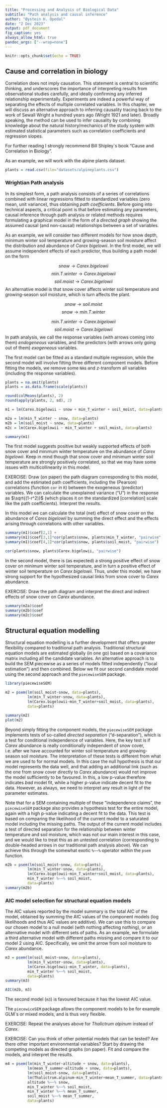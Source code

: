 ```yaml
---
title: "Processing and Analysis of Biological Data"
subtitle: "Path analysis and causal inference"
author: "Øystein H. Opedal"
date: "2 Dec 2023"
output: pdf_document
fig_caption: yes
always_allow_html: true
pandoc_args: ["--wrap=none"]
---
```


```r
knitr::opts_chunk$set(echo = TRUE)
```

## Cause and correlation in biology

Correlation does not imply causation. This statement is central to scientific thinking, and underscores the importance of interpreting results from observational studies carefully, and ideally confirming any inferred relationship experimentally. Experiments are indeed a powerful way of separating the effects of multiple correlated variables. In this chapter, we will discuss an alternative approach to inferring causality tracing back to the work of Sewall Wright a hundred years ago (Wright 1921 and later). Broadly speaking, the method can be used to infer causality by combining knowledge about the natural history/mechanics of the study system with estimated statistical parameters such as correlation coefficients and regression slopes.

For further reading I strongly recommend Bill Shipley´s book "Cause and Correlation in Biology".

As an example, we will work with the alpine plants dataset.

```r
plants = read.csv(file="datasets/alpineplants.csv")
```

### Wrightian Path analysis

In its simplest form, a path analysis consists of a series of correlations combined with linear regressions fitted to standardized variables (zero mean, unit variance), thus obtaining *path coefficients*. Before going into technical aspects, a critical point is that before estimating any parameters, causal inference through path analysis or related methods requires formulating a graphical model in the form of a *directed graph* showing the assumed causal (and non-causal) relationships between a set of variables.

As an example, we will consider two different models for how snow depth, minimum winter soil temperature and growing-season soil moisture affect the distribution and abundance of *Carex bigelowii*. In the first model, we will assume independent effects of each predictor, thus building a path model on the form

$$snow \rightarrow Carex.bigelowii$$
$$min.T.winter \rightarrow Carex.bigelowii$$
$$soil.moist \rightarrow Carex.bigelowii$$
An alternative model is that snow cover affects winter soil temperature and growing-season soil moisture, which is turn affects the plant.

$$snow \rightarrow soil.moist$$
$$snow \rightarrow min.T.winter$$

$$min.T.winter \rightarrow Carex.bigelowii$$
$$soil.moist \rightarrow Carex.bigelowii$$
In path analysis, we call the response variables (with arrows coming into them) *endogeneous* variables, and the predictors (with arrows only going out of them) *exogeneous* variables.

The first model can be fitted as a standard multiple regression, while the second model will involve fitting three different component models. Before fitting the models, we remove some `NA`s and *z*-transform all variables (including the response variables).

```r
plants = na.omit(plants)
plants = as.data.frame(scale(plants))

round(colMeans(plants), 2)
round(apply(plants, 2, sd), 2)

m1 = lm(Carex.bigelowii ~ snow + min_T_winter + soil_moist, data=plants)

m2a = lm(min_T_winter ~ snow, data=plants)
m2b = lm(soil_moist ~ snow, data=plants)
m2c = lm(Carex.bigelowii ~ min_T_winter + soil_moist, data=plants)
```

```r
summary(m1)
```

The first model suggests positive but weakly supported effects of both snow cover and minimum winter temperature on the abundance of *Carex bigelowii*. Keep in mind though that snow cover and minimum winter soil temperature are strongly positively correlated, so that we may have some issues with multicollinearity in this model.

EXERCISE: Draw (on paper) the path diagram corresponding to this model, and add the estimated path coefficients, including the (Pearson) correlations (function `cor` in `R`) between the exogeneous (predictor) variables. We can calculate the unexplained variance ("U") in the response as $\sqrt{(1-r^2)}$ (which places it on the standardized [correlation] scale like the path coefficients). Interpret the results.

In this model we can calculate the total (net) effect of snow cover on the abundance of *Carex bigelowii* by summing the direct effect and the effects arising through correlations with other variables.

```r
summary(m1)$coef[2,1] +
summary(m1)$coef[3,1]*cor(plants$snow, plants$min_T_winter, "pairwise") +
summary(m1)$coef[4,1]*cor(plants$snow, plants$soil_moist, "pairwise")

cor(plants$snow, plants$Carex.bigelowii, "pairwise")
```

In the second model, there is (as expected) a strong positive effect of snow cover on minimum winter soil temperature, and in turn a positive effect of winter soil temperature on *Carex bigelowii*. Thus, under this model, we have strong support for the hypothesized causal links from snow cover to *Carex* abundance.

EXERCISE: Draw the path diagram and interpret the direct and indirect effects of snow cover on *Carex* abundance.

```r
summary(m2a)$coef
summary(m2b)$coef
summary(m2c)$coef
```

## Structural equation modelling
Structural equation modelling is a further development that offers greater flexibility compared to traditional path analysis. Traditional structural equation models are estimated globally (in one go) based on a covariance matrix including all the candidate variables. An alternative approach is to build the SEM piecewise as a series of models fitted independently ("local estimation") and then combined. Below we fit our second candidate model using the second approach and the `piecewiseSEM` package.

```r
library(piecewiseSEM)

m2 = psem(lm(soil_moist~snow, data=plants),
          lm(min_T_winter~snow, data=plants),
          lm(Carex.bigelowii~min_T_winter+soil_moist, data=plants), 
          data=plants)
```

```r
summary(m2)
plot(m2)
```

Beyond simply fitting the component models, the `piecewiseSEM` package implements tests of so-called *directed separation* ("d-separation"), which is a test for conditional independence of variables. Here, the key test is if *Carex* abundance is really conditionally independent of snow cover, i.e. after we have accounted for winter soil temperature and growing-season soil moisture. The interpretation of these tests is different from what we are used to for normal models. In this case the null hypothesis is that our model represents the data well, and that adding an additional link (such as the one from snow cover directly to *Carex* abundance) would not improve the model sufficiently to be favoured. In this, a low p-value therefore indicates *bad* model fit, while a higher p-value indicate decent fit to the data. However, as always, we need to interpret any result in light of the parameter estimates.

Note that for a SEM containing multiple of these "independence claims", the `piecewiseSEM` package also provides a hypothesis test for the entire model, again with a high p-value indicating a decent fit to the data. This test is based on comparing the likelihood of the current model to a saturated model including the missing paths. The output of the current model includes a test of directed separation for the relationship between winter temperature and soil moisture, which was not our main interest in this case, and we would like to treat this as an untested correlation (corresponding to double-headed arrows in our traditional path analysis above). We can achieve this through the somewhat exotic `%~~%` operator within the `psem` function.

```r
m2b = psem(lm(soil_moist~snow, data=plants),
          lm(min_T_winter~snow, data=plants),
          lm(Carex.bigelowii~min_T_winter+soil_moist, data=plants), 
          min_T_winter %~~% soil_moist,
          data=plants)
summary(m2b)
```

### AIC model selection for structural equation models
The AIC values reported by the model summary is the total AIC of the model, obtained by summing the AIC values of the component models (log likelihoods and thus AIC values are additive). We can use this to compare our chosen model to a null model (with nothing affecting nothing), or an alternative model with different sets of paths. As an example, we formulate a third alternative model with different paths missing and compare it to our model 2 using AIC. Specifically, we omit the arrow from soil moisture to *Carex* abundance.

```r
m3 = psem(lm(soil_moist~snow, data=plants),
          lm(min_T_winter~snow, data=plants),
          lm(Carex.bigelowii~min_T_winter, data=plants), 
          min_T_winter %~~% soil_moist,
          data=plants)
summary(m3)
```

```r
AIC(m2b, m3)
```

The second model (`m3`) is favoured because it has the lowest AIC value. 

The `piecewiceSEM` package allows the component models to be for example GLM´s or mixed models, and is thus very flexible. 

EXERCISE: Repeat the analyses above for *Thalictrum alpinum* instead of *Carex*. 

EXERCISE: Can you think of other potential models that can be tested? Are there other important environmental variables? Start by drawing the competing models as directed graphs (on paper). Fit and compare the models, and interpret the results.

```r
m4 = psem(lm(min_T_winter~altitude + snow, data=plants),
          lm(mean_T_summer~altitude + snow, data=plants),
          lm(soil_moist~snow, data=plants),
          lm(Thalictrum.alpinum~min_T_winter+mean_T_summer, data=plants), 
          altitude %~~% snow,
          min_T_winter %~~% soil_moist,
          min_T_winter %~~% mean_T_summer,
          soil_moist %~~% mean_T_summer,
          data=plants)
```

